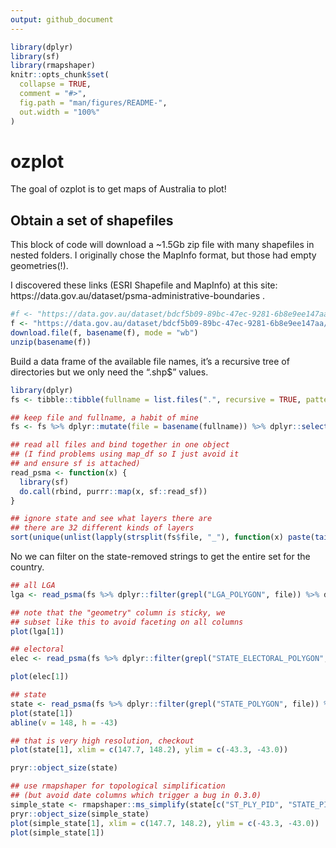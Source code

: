 ```yaml
---
output: github_document
---
```


<!-- README.md is generated from README.Rmd. Please edit that file -->

```r
library(dplyr)
library(sf)
library(rmapshaper)
knitr::opts_chunk$set(
  collapse = TRUE,
  comment = "#>",
  fig.path = "man/figures/README-",
  out.width = "100%"
)
```
# ozplot

The goal of ozplot is to get maps of Australia to plot!

## Obtain a set of shapefiles 


This block of code will download a ~1.5Gb zip file with 
many shapefiles in nested folders. I originally chose the MapInfo format, but those had empty geometries(!). 

I discovered these links (ESRI Shapefile and MapInfo) at this site: https://data.gov.au/dataset/psma-administrative-boundaries . 

```r
#f <- "https://data.gov.au/dataset/bdcf5b09-89bc-47ec-9281-6b8e9ee147aa/resource/cb2d6c1c-fd4c-4fd7-b93b-3796425bc0de/download/aug17adminboundsmapinfotabformat20170828133827.zip"
f <- "https://data.gov.au/dataset/bdcf5b09-89bc-47ec-9281-6b8e9ee147aa/resource/53c24b8e-4f55-4eed-a189-2fc0dcca6381/download/aug17adminboundsesrishapefileordbffile20170821151234.zip"
download.file(f, basename(f), mode = "wb")
unzip(basename(f))

```


Build a data frame of the available file names, it's a 
recursive tree of directories but we only need the ".shp$" values. 

```r
library(dplyr)
fs <- tibble::tibble(fullname = list.files(".", recursive = TRUE, pattern = "shp$"))

## keep file and fullname, a habit of mine
fs <- fs %>% dplyr::mutate(file = basename(fullname)) %>% dplyr::select(file, fullname)

## read all files and bind together in one object
## (I find problems using map_df so I just avoid it
## and ensure sf is attached)
read_psma <- function(x) {
  library(sf)
  do.call(rbind, purrr::map(x, sf::read_sf))
}
```


```r
## ignore state and see what layers there are
## there are 32 different kinds of layers
sort(unique(unlist(lapply(strsplit(fs$file, "_"), function(x) paste(tail(x, -1), collapse = "_")))))
```


No we can filter on the state-removed strings to get the entire set for the country. 

```r
## all LGA
lga <- read_psma(fs %>% dplyr::filter(grepl("LGA_POLYGON", file)) %>% dplyr::pull(fullname))

## note that the "geometry" column is sticky, we
## subset like this to avoid faceting on all columns
plot(lga[1])

## electoral
elec <- read_psma(fs %>% dplyr::filter(grepl("STATE_ELECTORAL_POLYGON", file)) %>% dplyr::pull(fullname))

plot(elec[1])

## state
state <- read_psma(fs %>% dplyr::filter(grepl("STATE_POLYGON", file)) %>% dplyr::pull(fullname))
plot(state[1])
abline(v = 148, h = -43)

## that is very high resolution, checkout 
plot(state[1], xlim = c(147.7, 148.2), ylim = c(-43.3, -43.0))

pryr::object_size(state)

## use rmapshaper for topological simplification
## (but avoid date columns which trigger a bug in 0.3.0)
simple_state <- rmapshaper::ms_simplify(state[c("ST_PLY_PID", "STATE_PID", "geometry")])
pryr::object_size(simple_state)
plot(simple_state[1], xlim = c(147.7, 148.2), ylim = c(-43.3, -43.0))
plot(simple_state[1])
```
